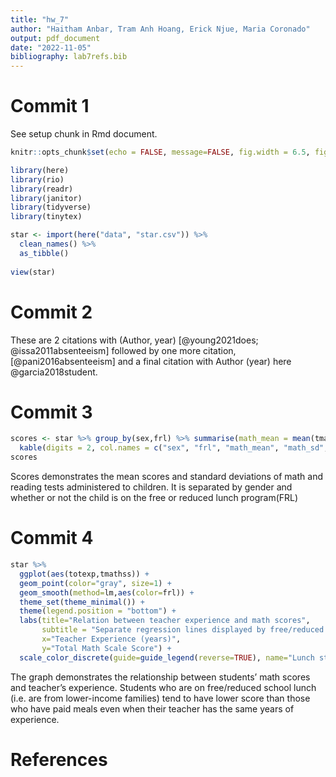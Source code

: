 ```yaml
---
title: "hw_7"
author: "Haitham Anbar, Tram Anh Hoang, Erick Njue, Maria Coronado"
output: pdf_document
date: "2022-11-05"
bibliography: lab7refs.bib
---
```


# Commit 1

See setup chunk in Rmd document.

```r
knitr::opts_chunk$set(echo = FALSE, message=FALSE, fig.width = 6.5, fig.height = 8)

library(here)
library(rio)
library(readr)
library(janitor)
library(tidyverse)
library(tinytex)

star <- import(here("data", "star.csv")) %>% 
  clean_names() %>%
  as_tibble()
  
view(star)

```


# Commit 2

These are 2 citations with (Author, year) [@young2021does; @issa2011absenteeism] followed by one more citation, [@pani2016absenteeism] and a final citation with Author (year) here @garcia2018student.

# Commit 3
```r
scores <- star %>% group_by(sex,frl) %>% summarise(math_mean = mean(tmathss),math_sd = sd(tmathss), rdg_mean = mean(treadss), rdg_sd = sd(treadss)) %>% 
  kable(digits = 2, col.names = c("sex", "frl", "math_mean", "math_sd", "rdg_mean", "rdg_sd"), align = "c", padding = 100)
scores
```

Scores demonstrates the mean scores and standard deviations of math and reading tests administered to children. It is separated by gender and whether or not the child is on the free or reduced lunch program(FRL) 

# Commit 4

```r
star %>%
  ggplot(aes(totexp,tmathss)) +
  geom_point(color="gray", size=1) +
  geom_smooth(method=lm,aes(color=frl)) +
  theme_set(theme_minimal()) +
  theme(legend.position = "bottom") +
  labs(title="Relation between teacher experience and math scores",
       subtitle = "Separate regression lines displayed by free/reduced price lunch status",
       x="Teacher Experience (years)",
       y="Total Math Scale Score") +
  scale_color_discrete(guide=guide_legend(reverse=TRUE), name="Lunch status", labels = c("Paid meals", "Free/Reduced Price Meals"))

```

The graph demonstrates the relationship between students' math scores and teacher's experience. Students who are on free/reduced school lunch (i.e. are from lower-income families) tend to have lower score than those who have paid meals even when their teacher has the same years of experience.

\newpage

# References


